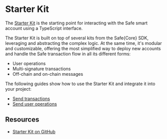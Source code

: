 
# Starter Kit

The [Starter Kit](../sdk/starter-kit) is the starting point for interacting with the Safe smart account using a TypeScript interface.

The Starter Kit is built on top of several kits from the Safe\{Core\} SDK, leveraging and abstracting the complex logic. At the same time, it's modular and customizable, offering the most simplified way to deploy new accounts and handle the Safe transaction flow in all its different forms:

- User operations
- Multi-signature transactions
- Off-chain and on-chain messages

<Grid item mt={3}>
  <CustomCard
    title={'@safe-global/sdk-starter-kit'}
    description={''}
    url={'https://www.npmjs.com/package/@safe-global/sdk-starter-kit'}
  />
</Grid>

The following guides show how to use the Starter Kit and integrate it into your project:
- [Send transactions](./starter-kit/guides/send-transactions)
- [Send user operations](./starter-kit/guides/send-user-operations)

## Resources
- [Starter Kit on GitHub](https://github.com/safe-global/safe-core-sdk/tree/main/packages/sdk-starter-kit)
